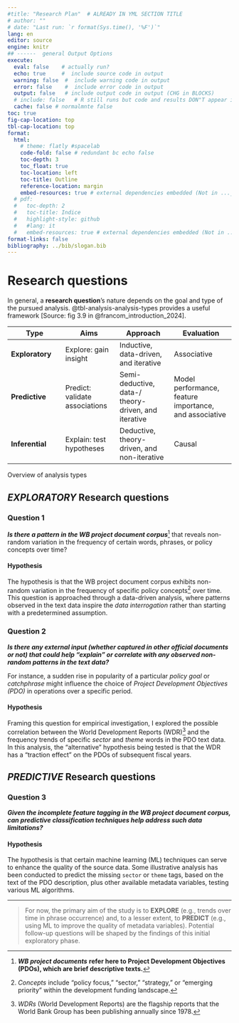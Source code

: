 ```yaml
---
#title: "Research Plan"  # ALREADY IN YML SECTION TITLE 
# author: ""
# date: "Last run: `r format(Sys.time(), '%F')`"
lang: en
editor: source
engine: knitr
## ------  general Output Options
execute:     
  eval: false    # actually run? 
  echo: true     #  include source code in output
  warning: false  #  include warning code in output
  error: false    #  include error code in output
  output: false   # include output code in output (CHG in BLOCKS)
  # include: false   # R still runs but code and results DON"T appear in output  
  cache: false # normalmnte false
toc: true
fig-cap-location: top
tbl-cap-location: top
format:
  html:
    # theme: flatly #spacelab
    code-fold: false # redundant bc echo false 
    toc-depth: 3
    toc_float: true
    toc-location: left
    toc-title: Outline
    reference-location: margin
    embed-resources: true # external dependencies embedded (Not in ..._files/)
  # pdf:
  #   toc-depth: 2
  #   toc-title: Indice
  #   highlight-style: github
  #   #lang: it
  #   embed-resources: true # external dependencies embedded (Not in ..._files/)
format-links: false
bibliography: ../bib/slogan.bib
---
```


# Research questions {#sec-RQ}

In general, a **research question**'s nature depends on the goal and type of the pursued analysis. @tbl-analysis-analysis-types provides a useful framework [Source: fig 3.9 in @francom_introduction_2024].

::: {#tbl-analysis-analysis-types tbl-colwidths="[15, 19, 22, 22, 22]"}
| Type            | Aims                           | Approach                                            | Evaluation                                             |
|--------------|--------------|--------------|----------------|
| **Exploratory** | Explore: gain insight          | Inductive, data-driven, and iterative               | Associative                                            |
| **Predictive**  | Predict: validate associations | Semi-deductive, data-/ theory-driven, and iterative | Model performance, feature importance, and associative |
| **Inferential** | Explain: test hypotheses       | Deductive, theory-driven, and non-iterative         | Causal                                                 |

Overview of analysis types
:::

## *EXPLORATORY* Research questions

### Question 1

***Is there a pattern in the WB project document corpus***[^1] that reveals non-random variation in the frequency of certain words, phrases, or policy concepts over time?

[^1]: ***WB project documents*** **refer here to Project Development Objectives (PDOs), which are brief descriptive texts.**

#### Hypothesis

The hypothesis is that the WB project document corpus exhibits non-random variation in the frequency of specific policy concepts[^2] over time. This question is approached through a data-driven analysis, where patterns observed in the text data inspire the *data interrogation* rather than starting with a predetermined assumption. <!-- + (e.g., observing that terms like "pandemic" and "vaccine" surge in PDO texts after 2020 might lead to investigating a correlation with the COVID-19 pandemic shock, rather than beginning with that assumption). -->

[^2]: *Concepts* include "policy focus," "sector," "strategy," or "emerging priority" within the development funding landscape.

### Question 2

***Is there any external input (whether captured in other official documents or not) that could help "explain" or correlate with any observed non-random patterns in the text data?***

For instance, a sudden rise in popularity of a particular *policy goal* or *catchphrase* might influence the choice of *Project Development Objectives (PDO)* in operations over a specific period.

#### Hypothesis

Framing this question for empirical investigation, I explored the possible correlation between the World Development Reports (WDR)[^3] and the frequency trends of specific *sector* and *theme* words in the PDO text data. In this analysis, the "alternative" hypothesis being tested is that the WDR has a "traction effect" on the PDOs of subsequent fiscal years.

[^3]: *WDRs* (World Development Reports) are the flagship reports that the World Bank Group has been publishing annually since 1978.

<!-- ### Question 1.3 {#sec-RQ13} -->

<!-- ***Since the WB project document corpus data are very incomplete when it comes to `sector` and `theme` tagging: is it possible to overcome the insufficient data completion using TOPIC MODELING?***   -->

<!-- ### Hypothesis -->

<!-- The hypothesis being tested here is that some ML techniques can help improving the quality of the "document data collection", e.g. the poor and incomplete sector/theme tagging of the WB project documents. -->

<!-- + Note that for this purpose the available dataset (~ 20 fiscal years worth of project PDOs descriptions) has been splitted into a training + validation + test sets.   -->

## *PREDICTIVE* Research questions

<!-- Besides investigating the origin, it would be equally important to ***understand the consequences of lessical approximation or reduction***. -->

### Question 3

***Given the incomplete feature tagging in the WB project document corpus, can predictive classification techniques help address such data limitations?***

#### Hypothesis

The hypothesis is that certain machine learning (ML) techniques can serve to enhance the quality of the source data. Some illustrative analysis has been conducted to predict the missing `sector` or `theme` tags, based on the text of the PDO description, plus other available metadata variables, testing various ML algorithms.

<!-- ## *EXPLANATORY* Research questions  -->

<!-- ... -->

<!-- The important question is ***"WHY" does such a deviation from the original meaning of a word/sentence occur?***. Granted, languages evolve on their own, but it can also be subject to manipulation, as George Orwell's "1984" so powerfully depicted illustrating the rules and purpose of fictional Oceania nation's *newspeak*.  -->

<!-- The risks connected to this potential abuse of language are clearly laid out by Riccardo Garbini in his "Lessico - Uscire da Babele" [@garbini_uscire_2003, p.4] [^4]\ -->

<!--  In alcuni casi la deviazione del significato si evidenzia mediante la soppressione pura e semplice del termine (1984): in tali casi dunque l'analisi non insiste sull'aspetto riduzionista. Le deviazioni, laddove presenti, sono dettate soprattutto da intenti ideologici, ossia dalla sovrapposizione di una griglia interpretativa con maglie piuttosto rigide sui dati oggettivi della realtà. L'effetto della sovrapposizione di questa griglia interpretativa chiamata ideologia risulta in tal modo una riduzione del campo percettivo ed interpretativo della realtà. Per questa ragione le deviazioni semantiche sono state denominate 'riduzionismi'.  -->

<!-- [^4]: Annex to the Giuseppe Fioravanti's book [@fioravanti_pedagogia_2006] -->

<!--  *In some cases the deviation of the meaning is evidenced by the pure and simple suppression of the term (1984): in such cases, therefore, the analysis does not insist on the reductionist aspect. **The deviations, where present, are dictated above all by ideological intentions, that is, by the superimposition of an interpretative grid with rather rigid meshes on the objective data of reality.** The effect of the superimposition of this interpretative grid called ideology thus results in a reduction of the perceptive and interpretative field of reality. For this reason semantic deviations have been called 'reductionisms'.* -->

<!-- Assuming that we may, at least, form hypotheses on why this "reduction" occurs, then **"HOW" does the the deviation from reality (in the language common use) sparkle and then spread?** Can we detect the mechanisms?  -->

------------------------------------------------------------------------

> For now, the primary aim of the study is to **EXPLORE** (e.g., trends over time in phrase occurrence) and, to a lesser extent, to **PREDICT** (e.g., using ML to improve the quality of metadata variables). Potential follow-up questions will be shaped by the findings of this initial exploratory phase.
